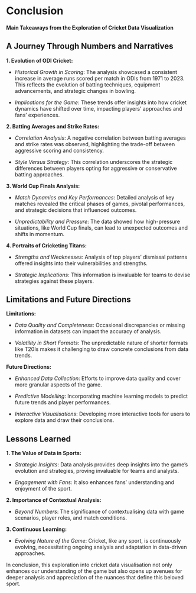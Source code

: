 # Conclusion

<h4 id="heading">Main Takeaways from the Exploration of Cricket Data Visualization</h4>

## A Journey Through Numbers and Narratives

**1. Evolution of ODI Cricket:**
   
   - *Historical Growth in Scoring*: The analysis showcased a consistent increase in average runs scored per match in ODIs from 1971 to 2023. This reflects the evolution of batting techniques, equipment advancements, and strategic changes in bowling.
   
   - *Implications for the Game*: These trends offer insights into how cricket dynamics have shifted over time, impacting players' approaches and fans' experiences.

**2. Batting Averages and Strike Rates:**
   
   - *Correlation Analysis*: A negative correlation between batting averages and strike rates was observed, highlighting the trade-off between aggressive scoring and consistency.
   
   - *Style Versus Strategy*: This correlation underscores the strategic differences between players opting for aggressive or conservative batting approaches.

**3. World Cup Finals Analysis:**
   
   - *Match Dynamics and Key Performances*: Detailed analysis of key matches revealed the critical phases of games, pivotal performances, and strategic decisions that influenced outcomes.
   
   - *Unpredictability and Pressure*: The data showed how high-pressure situations, like World Cup finals, can lead to unexpected outcomes and shifts in momentum.

**4. Portraits of Cricketing Titans:**
   
   - *Strengths and Weaknesses*: Analysis of top players’ dismissal patterns offered insights into their vulnerabilities and strengths.
   
   - *Strategic Implications*: This information is invaluable for teams to devise strategies against these players.

## Limitations and Future Directions

**Limitations:**
   
   - *Data Quality and Completeness*: Occasional discrepancies or missing information in datasets can impact the accuracy of analysis.
   
   - *Volatility in Short Formats*: The unpredictable nature of shorter formats like T20Is makes it challenging to draw concrete conclusions from data trends.

**Future Directions:**
   
   - *Enhanced Data Collection*: Efforts to improve data quality and cover more granular aspects of the game.
   
   - *Predictive Modelling*: Incorporating machine learning models to predict future trends and player performances.
   
   - *Interactive Visualisations*: Developing more interactive tools for users to explore data and draw their conclusions.

## Lessons Learned

**1. The Value of Data in Sports:**
   
   - *Strategic Insights*: Data analysis provides deep insights into the game’s evolution and strategies, proving invaluable for teams and analysts.
   
   - *Engagement with Fans*: It also enhances fans' understanding and enjoyment of the sport.

**2. Importance of Contextual Analysis:**
   
   - *Beyond Numbers*: The significance of contextualising data with game scenarios, player roles, and match conditions.

**3. Continuous Learning:**
   
   - *Evolving Nature of the Game*: Cricket, like any sport, is continuously evolving, necessitating ongoing analysis and adaptation in data-driven approaches.

In conclusion, this exploration into cricket data visualisation not only enhances our understanding of the game but also opens up avenues for deeper analysis and appreciation of the nuances that define this beloved sport.
